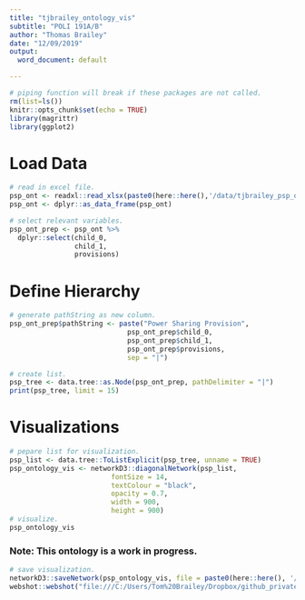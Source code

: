 ```yaml
---
title: "tjbrailey_ontology_vis"
subtitle: "POLI 191A/B"
author: "Thomas Brailey"
date: "12/09/2019"
output:
  word_document: default

---
```


```r
# piping function will break if these packages are not called.
rm(list=ls())
knitr::opts_chunk$set(echo = TRUE)
library(magrittr)
library(ggplot2)
```

# Load Data
```r
# read in excel file. 
psp_ont <- readxl::read_xlsx(paste0(here::here(),'/data/tjbrailey_psp_ontology.xlsx'))
psp_ont <- dplyr::as_data_frame(psp_ont)

# select relevant variables.
psp_ont_prep <- psp_ont %>%
  dplyr::select(child_0,
                child_1,
                provisions)
```

# Define Hierarchy
```r
# generate pathString as new column.
psp_ont_prep$pathString <- paste("Power Sharing Provision",
                             psp_ont_prep$child_0,
                             psp_ont_prep$child_1,
                             psp_ont_prep$provisions,
                             sep = "|")

# create list. 
psp_tree <- data.tree::as.Node(psp_ont_prep, pathDelimiter = "|")
print(psp_tree, limit = 15)

```
# Visualizations
```r
# pepare list for visualization. 
psp_list <- data.tree::ToListExplicit(psp_tree, unname = TRUE)
psp_ontology_vis <- networkD3::diagonalNetwork(psp_list, 
                         fontSize = 14,
                         textColour = "black",
                         opacity = 0.7,
                         width = 900,
                         height = 900)
# visualize.
psp_ontology_vis
```
### Note: This ontology is a work in progress.
```r
# save visualization.
networkD3::saveNetwork(psp_ontology_vis, file = paste0(here::here(), '/vis/psp_ontology_vis.html'))
webshot::webshot("file:///C:/Users/Tom%20Brailey/Dropbox/github_private/SeniorThesis/vis/psp_ontology_vis.html", paste0(here::here(), "/vis/psp_ontology_vis.png"))
```
